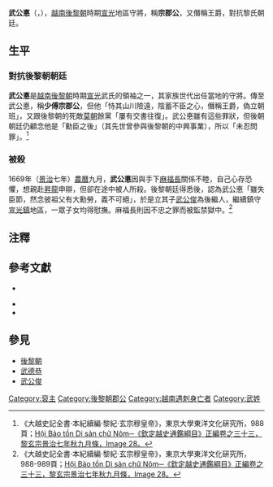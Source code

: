 '''武公悳'''（{{vie|v='''Vũ Công Đức'''|hn=武公悳}}，{{bd|？||1669年|catIdx=Vũ Công Đức}}），[[越南|越南]][[後黎朝|後黎朝]]時期[[宣光鎮|宣光]]地區守將，稱'''宗郡公'''，又僭稱王爵，對抗黎氏朝廷。

==生平==
===對抗後黎朝朝廷===
'''武公悳'''是[[越南|越南]][[後黎朝|後黎朝]]時期[[宣光鎮|宣光]]武氏的領袖之一，其家族世代出任當地的守將。傳至武公悳，稱'''少傅宗郡公'''，但他「恃其山川險遠，陰蓄不臣之心，僭稱王爵，偽立朝班」，又跟後黎朝的死敵[[莫朝|莫朝]]餘黨「屢有交書往復」。武公悳雖有這些罪狀，但後朝朝廷仍顧念他是「勳臣之後」（其先世曾參與後黎朝的中興事業），所以「未忍問罪」。<ref>《大越史記全書·本紀續編·黎紀·玄宗穆皇帝》，東京大學東洋文化硏究所，988頁；[http://www.nomfoundation.org/nlvnpf/index.php?IDcat=2&cat=3&subcat=305&ok= Hội Bảo tồn Di sản chữ Nôm─《欽定越史通鑑綱目》正編卷之三十三，黎玄宗景治七年秋九月條，Image 28。]{{dead link|date=2018年1月 |bot=InternetArchiveBot |fix-attempted=yes }}</ref>

===被殺===
1669年（[[景治|景治]]七年）[[農曆|農曆]]九月，'''武公悳'''因與手下[[麻福長|麻福長]]關係不睦，自己心存恐懼，想親赴[[昇龍|昇龍]]申辯，但卻在途中被人所殺。後黎朝廷得悉後，認為武公悳「雖失臣節，然念彼祖父有大勳勞，義不可絕」，於是立其子[[武公俊|武公俊]]為後繼人，繼續鎮守[[宣光鎮|宣光鎮]]地區，一眾子女均得慰撫。麻福長則因不忠之罪而被監禁獄中。<ref>《大越史記全書·本紀續編·黎紀·玄宗穆皇帝》，東京大學東洋文化硏究所，988-989頁；[http://www.nomfoundation.org/nlvnpf/index.php?IDcat=2&cat=3&subcat=305&ok= Hội Bảo tồn Di sản chữ Nôm─《欽定越史通鑑綱目》正編卷之三十三，黎玄宗景治七年秋九月條，Image 28。]{{dead link|date=2018年1月 |bot=InternetArchiveBot |fix-attempted=yes }}</ref>

==注釋==
{{reflist|2}}

==參考文獻==
<div class="references-small">
*{{ja}}{{cite book|title=《[[大越史記全書|大越史記全書]]》|author=[[吳士連|吳士連]]等|others=[[陳荊和|陳荊和]]編校|publisher=[[東京大學|東京大學]]東洋文化硏究所附屬東洋學文獻センター（[[昭和|昭和]]59－61年）（1984－1986）|language=zh}}
</div>

*{{vi}}{{zh}}{{cite web |url= http://www.nomna.org/DVSKTT/dvsktt.php?IDcat=85 |title= Hội Bảo tồn Di sản chữ Nôm─《大越史記全書·本紀續編·黎紀·玄宗穆皇帝》 |accessdate= 2009-05-10 |archive-date= 2016-03-07 |archive-url= https://web.archive.org/web/20160307032541/http://nomna.org/dvsktt/dvsktt.php?idcat=85 |dead-url= yes }}
*{{vi}}{{zh}}{{cite web |url= http://www.nomfoundation.org/nlvnpf/index.php?IDcat=2&cat=3&subcat=305&ok= |title= Hội Bảo tồn Di sản chữ Nôm─潘清簡等《欽定越史通鑑綱目》正編卷之三十三至三十六 }}{{dead link|date=2018年1月 |bot=InternetArchiveBot |fix-attempted=yes }}

==參見==
*[[後黎朝|後黎朝]]
*[[武德恭|武德恭]]
*[[武公俊|武公俊]]

{{裒主}}

[[Category:裒主|Category:裒主]]
[[Category:後黎朝郡公|Category:後黎朝郡公]]
[[Category:越南遇刺身亡者|Category:越南遇刺身亡者]]
[[Category:武姓|Category:武姓]]